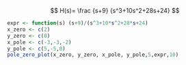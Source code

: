 $$
H(s)=
\frac
{s+9}
{s^3+10s^2+28s+24}
$$

```r
expr <- function(s) (s+9)/(s^3+10*s^2+28*s+24)
x_zero <- c(2)
y_zero <- c(0)
x_pole <- c(-3,-3,-2)
y_pole <- c(5,-5,0)
pole_zero_plot(x_zero, y_zero, x_pole, y_pole,5,expr,10)

```
